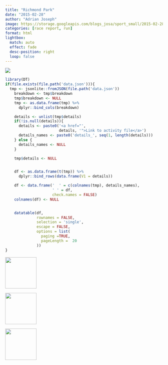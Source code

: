 ```yaml
---
title: "Richmond Park"
date: "2015-02-28"
author: "Adrian Joseph"
image: https://storage.googleapis.com/blogs_josa/sport_small/2015-02-28_RICHMOND_PARK/img/00.png
categories: [race report, run]
format: html
lightbox:
  match: auto
  effect: fade
  desc-position: right
  loop: false
---
```

![](https://storage.googleapis.com/blogs_josa/sport_small/2015-02-28_RICHMOND_PARK/img/00.png)

```r
library(DT)
if(file.exists(file.path('data.json'))){
  tmp <- jsonlite::fromJSON(file.path('data.json'))
    breakdown <- tmp$breakdown
    tmp$breakdown <- NULL
    tmp <- as.data.frame(tmp) %>%
      dplyr::bind_cols(breakdown)

    details <- unlist(tmp$details)
    if(!is.null(details)){
      details <- paste0('<a href="',
                        details, '">Link to activity file</a>')
      details_names <- paste0('details_', seq(1, length(details)))
    } else {
      details_names <- NULL
    }

    tmp$details <- NULL


    df <- as.data.frame(t(tmp)) %>%
      dplyr::bind_rows(data.frame(V1 = details))

    df <- data.frame('  ' = c(colnames(tmp), details_names),
                     ' ' = df,
                     check.names = FALSE)
    colnames(df) <- NULL


    datatable(df,
              rownames = FALSE,
              selection = 'single',
              escape = FALSE,
              options = list(
                paging =TRUE,
                pageLength =  20
              ))
}
```





::: {layout-ncol=4}
![](https://storage.googleapis.com/blogs_josa/sport_small/2015-02-28_RICHMOND_PARK/img/00.png){ width="100" group="hi" }

![](https://storage.googleapis.com/blogs_josa/sport_small/2015-02-28_RICHMOND_PARK/img/01.png){ width="100" group="hi" }

![](https://storage.googleapis.com/blogs_josa/sport_small/2015-02-28_RICHMOND_PARK/img/02.jpg){ width="100" group="hi" }


:::

